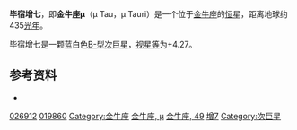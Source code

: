 {{Starbox short |
 name=毕宿增七（金牛座μ）<br> μ Tauri |
 epoch=[[J2000.0|J2000.0]] |
 constell=[[金牛座|金牛座]] |
 星官=[[毕宿|毕宿]] [[毕_(星官)|毕]] |
 ra=04<sup>h</sup> 15<sup>m</sup> 32.1<sup>s</sup> |
 dec=+8° 53' 32" |
 spectral=B3IV |
 appmag_v=+4.27 |
 dist_ly=435 ± 66 |
 dist_pc=133 ± 20 |
 names=49 Tauri, [[Star_catalogue#BS,_BSC,_HR|HR]] 1320,<BR/>[[Henry_Draper_Catalogue|HD]] 26912, [[Star_catalogue#BD/CD/CPD|BD]]+08 657,<BR/>FK5 1118, [[Hipparcos_catalogue|HIP]] 19860,<BR/>[[Star_catalogue#SAO|SAO]] 111696, GC 5134
}}
'''毕宿增七'''，即'''金牛座μ'''（μ Tau，μ Tauri）是一个位于[[金牛座|金牛座]]的[[恒星|恒星]]，距离地球约435[[光年|光年]]。

毕宿增七是一颗蓝白色[[恒星光谱|B-型]][[次巨星|次巨星]]，[[视星等|视星等]]为+4.27。

==参考资料==
* {{cite web | title=HD 26912 – Star | work=SIMBAD Astronomical Database  | url=http://simbad.u-strasbg.fr/sim-id.pl?protocol=html&Ident=mu+tauri&NbIdent=1&Radius=10&Radius.unit=arcmin&CooFrame=FK5&CooEpoch=2000&CooEqui=2000&output.max=all&o.catall=on&output.mesdisp=N&Bibyear1=1983&Bibyear2=2005&Frame1=FK5&Frame2=FK4&Frame3=G&Equi1=2000.0&Equi2=1950.0&Equi3=2000.0&Epoch1=2000.0&Epoch2=1950.0&Epoch3=2000.0  | accessdate=2007-04-10}}

{{Stars of Taurus}}
{{星官|毕宿|8|18}}

[[Category:HD和HDE天體|026912]]
[[Category:HIP天體|019860]]
[[Category:金牛座|Category:金牛座]]
[[Category:拜耳天體|金牛座, μ]]
[[Category:佛氏天體|金牛座, 49]]
[[Category:毕_(星官)|增7]]
[[Category:次巨星|Category:次巨星]]